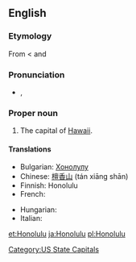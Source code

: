 ==English==

===Etymology===
From {{etyl|haw}} {{term|Honolulu|lang=haw}} < {{term|hono-||bay|lang=haw}} and {{term|lulu||shelter|lang=haw}}

===Pronunciation===
* {{a|UK}} {{IPA|/ˈhɒn.ə.luː.luː/}}, {{SAMPA|/"hQn.@.lu:.lu:/}}

===Proper noun===
{{en-proper noun}}

# The capital of [[Hawaii]].

====Translations====
{{trans-top|the capital of Hawaii}}
* Bulgarian: [[Хонолулу]]
* Chinese: [[檀香山]] (tán xiāng shān)
* Finnish: Honolulu
* French: {{t-|fr|Honolulu}}
{{trans-mid}}
* Hungarian: {{t-|hu|Honolulu}}
* Italian: {{t-|it|Honolulu|f}}
{{trans-bottom}}

[[Category:US State Capitals]]

[[et:Honolulu]]
[[ja:Honolulu]]
[[pl:Honolulu]]